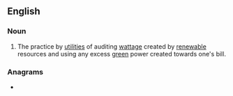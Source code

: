 ==English==
{{wikipedia}}

===Noun===
{{en-noun|-}}

# The practice by [[utilities]] of auditing [[watt]]age created by [[renewable]] resources and using any excess [[green]] power created towards one's bill.

===Anagrams===
* {{anagrams|en|entermeting}}